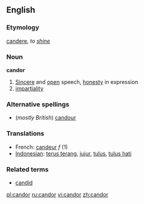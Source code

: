 ==English==
===Etymology===
{{L.}} [[candere]], ''to [[shine]]''
=== Noun ===

'''candor'''

# [[Sincere]] and [[open]] speech, [[honesty]] in expression
# [[impartiality]]

===Alternative spellings===
*(''mostly British'') [[candour]] 

===Translations===
*French: [[candeur]] ''f'' (1)
*[[Indonesian]]: [[terus terang]], [[jujur]], [[tulus]], [[tulus hati]]

===Related terms===
*[[candid]]

[[pl:candor]]
[[ru:candor]]
[[vi:candor]]
[[zh:candor]]
